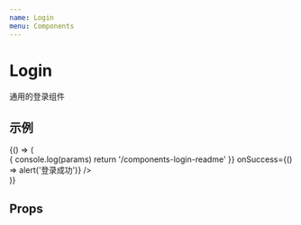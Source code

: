 ```yaml
---
name: Login
menu: Components
---
```



# Login

通用的登录组件

## 示例

<Playground>
  {() => (
    <div style={{ position: 'relative', minHeight: 700 }}>
      <Login
        title="标题"
        footer="自定义底部"
        rememberAccount
        onSubmit={params => {
          console.log(params)
          return '/components-login-readme'
        }}
        onSuccess={() => alert('登录成功')}
      />
    </div>
  )}
</Playground>

## Props

<PropsTable of={Login} />
